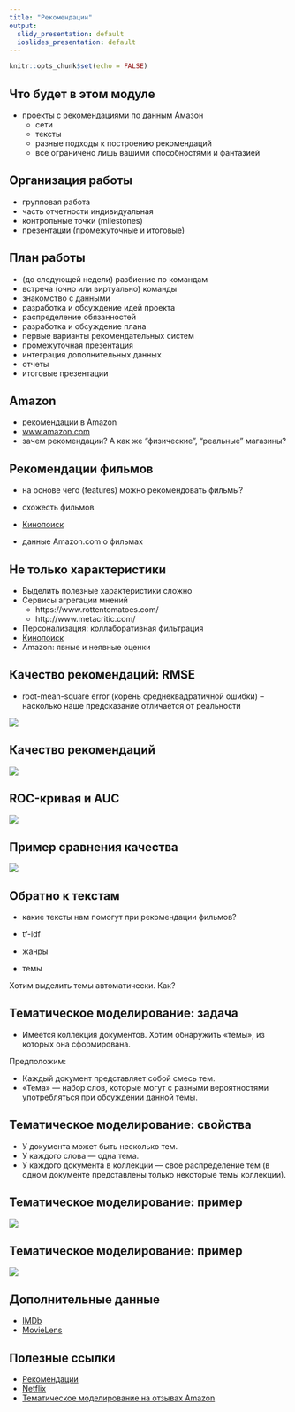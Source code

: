 ```yaml
---
title: "Рекомендации"
output:
  slidy_presentation: default
  ioslides_presentation: default
---
```


```r
knitr::opts_chunk$set(echo = FALSE)
```

## Что будет в этом модуле

* проекты с рекомендациями по данным Амазон
  * сети
  * тексты
  * разные подходы к построению рекомендаций
  * все ограничено лишь вашими способностями и фантазией 

## Организация работы

* групповая работа
* часть отчетности индивидуальная
* контрольные точки (milestones) 
* презентации (промежуточные и итоговые)

## План работы

* (до следующей недели) разбиение по командам 
* встреча (очно или виртуально) команды
* знакомство с данными
* разработка и обсуждение идей проекта
* распределение обязанностей
* разработка и обсуждение плана
* первые варианты рекомендательных систем
* промежуточная презентация
* интеграция дополнительных данных
* отчеты
* итоговые презентации


## Amazon

* рекомендации в Amazon 
* [www.amazon.com](www.amazon.com)
* зачем рекомендации? А как же "физические", "реальные" магазины?


## Рекомендации фильмов

* на основе чего (features) можно рекомендовать фильмы?
* схожесть фильмов

* [Кинопоиск](https://www.kinopoisk.ru/)
* данные Amazon.com о фильмах

## Не только характеристики

* Выделить полезные характеристики сложно
* Сервисы агрегации мнений
     - https://www.rottentomatoes.com/ 
     - http://www.metacritic.com/ 
* Персонализация: коллаборативная фильтрация
* [Кинопоиск](https://www.kinopoisk.ru/recommend/)
* Amazon: явные и неявные оценки

## Качество рекомендаций: RMSE

* root-mean-square error (корень среднеквадратичной ошибки) -- насколько наше предсказание отличается от реальности

![](https://i.stack.imgur.com/eG03B.png)

## Качество рекомендаций

![](https://hsto.org/getpro/habr/post_images/f1c/a12/f39/f1ca12f3934f6e1906a7b25b52e61903.png)



## ROC-кривая и AUC 

![](https://upload.wikimedia.org/wikipedia/commons/6/6b/Roccurves.png)

## Пример сравнения качества

![](https://hsto.org/getpro/habr/post_images/67f/bd3/7a4/67fbd37a45ce22bfbcd7fb566d87d63a.png)

## Обратно к текстам

* какие тексты нам помогут при рекомендации фильмов?

* tf-idf
* жанры
* темы

Хотим выделить темы автоматически. Как?

## Тематическое моделирование: задача

* Имеется коллекция документов. Хотим обнаружить «темы», из которых она сформирована.

Предположим:

* Каждый документ представляет собой смесь тем.
* «Тема» — набор слов, которые могут с разными вероятностями употребляться при обсуждении данной темы.

## Тематическое моделирование: свойства

* У документа может быть несколько тем.
* У каждого слова — одна тема.
* У каждого документа в коллекции — свое распределение тем (в одном документе представлены только некоторые темы коллекции).

## Тематическое моделирование: пример

![](https://pp.userapi.com/c604724/v604724093/32a01/9kpyrblIiRI.jpg)

## Тематическое моделирование: пример

![](https://pp.userapi.com/c604724/v604724093/32a1c/ko_ScwjjcME.jpg)

## Дополнительные данные

* [IMDb](http://www.imdb.com/)
* [MovieLens](https://movielens.org/)

## Полезные ссылки

* [Рекомендации](http://infolab.stanford.edu/~ullman/mmds/ch9.pdf)
* [Netflix](http://techblog.netflix.com/2012/04/netflix-recommendations-beyond-5-stars.html)
* [Тематическое моделирование на отзывах Amazon](http://kldavenport.com/topic-modeling-amazon-reviews/)